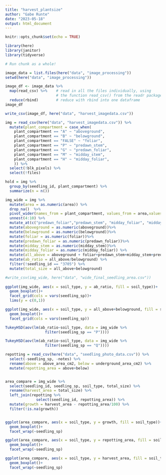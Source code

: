 ```yaml
---
title: "harvest_plantsize"
author: "Gabe Runte"
date: "2023-05-18"
output: html_document
---
```


```r
knitr::opts_chunk$set(echo = TRUE)

library(here)
library(janitor)
library(tidyverse)
```



```r
# Run chunk as a whole! 

image_data = list.files(here("data", "image_processing"))
setwd(here("data", "image_processing"))

image_df <- image_data %>%
  map(read_csv) %>%    # read in all the files individually, using
                       # the function read_csv() from the readr package
  reduce(rbind)        # reduce with rbind into one dataframe
image_df

write_csv(image_df, here("data", "harvest_imagedata.csv"))
```

```r
img = read_csv(here("data", "harvest_imagedata.csv")) %>% 
  mutate(plant_compartment = case_when(
    plant_compartment == "A" ~ "aboveground",
    plant_compartment == "B" ~ "belowground",
    plant_compartment == "FALSE" ~ "foliar",
    plant_compartment == "P" ~ "predawn_stem",
    plant_compartment == "G" ~ "predawn_foliar",
    plant_compartment == "M" ~ "midday_stem",
    plant_compartment == "H" ~ "midday_foliar",
    )) %>% 
  select(!blk_pixels) %>% 
  select(!files)

hold = img %>% 
  group_by(seedling_id, plant_compartment) %>% 
  summarize(n = n())

img_wide = img %>% 
  mutate(area = as.numeric(area)) %>% 
  drop_na()  %>% 
  pivot_wider(names_from = plant_compartment, values_from = area,values_fill = list(Value = 0))%>% 
  unnest(4:10) %>% 
  mutate_at(c("predawn_foliar","predawn_stem", "midday_foliar", "midday_stem", "foliar", "aboveground", "belowground"), ~replace_na(.,0))%>% 
  mutate(aboveground = as.numeric(aboveground))%>% 
  mutate(belowground = as.numeric(belowground))%>% 
  mutate(foliar = as.numeric(foliar))%>% 
  mutate(predawn_foliar = as.numeric(predawn_foliar))%>% 
  mutate(midday_stem = as.numeric(midday_stem))%>% 
  mutate(midday_foliar = as.numeric(midday_foliar)) %>% 
  mutate(all_above = aboveground + foliar+predawn_stem+midday_stem+predawn_foliar+midday_foliar) %>% 
  mutate(ab_ratio = all_above/belowground) %>% 
  filter(!seedling_id == "3705") %>% 
  mutate(total_size = all_above+belowground)

#write_csv(img_wide, here("data", "wide_final_seedling_area.csv")) 
    
ggplot(img_wide, aes(x = soil_type, y = ab_ratio, fill = soil_type))+
  geom_boxplot()+
  facet_grid(cols = vars(seedling_sp))+
  lims(y = c(0,1))

ggplot(img_wide, aes(x = soil_type, y = all_above+belowground, fill = soil_type))+
  geom_boxplot()+
  facet_grid(cols = vars(seedling_sp))

TukeyHSD(aov(lm(ab_ratio~soil_type, data = img_wide %>% 
                  filter(seedling_sp == "P"))))

TukeyHSD(aov(lm(ab_ratio~soil_type, data = img_wide %>% 
                  filter(seedling_sp == "Q"))))
```

```r
repotting = read_csv(here("data", "seedling_photo_data.csv")) %>% 
  select(-seedling_sp, -notes) %>% 
  rename(above = above_area_cm2, below = underground_area_cm2) %>% 
  mutate(repotting_area = above+below)


area_compare = img_wide %>% 
  select(seedling_id, seedling_sp, soil_type, total_size) %>% 
  rename(harvest_area = total_size) %>% 
  left_join(repotting %>% 
              select(seedling_id, repotting_area)) %>% 
  mutate(growth = harvest_area - repotting_area/100) %>% 
  filter(!is.na(growth))


ggplot(area_compare, aes(x = soil_type, y = growth, fill = soil_type))+
  geom_boxplot()+
  facet_wrap(~seedling_sp)

ggplot(area_compare, aes(x = soil_type, y = repotting_area, fill = soil_type))+
  geom_boxplot()+
  facet_wrap(~seedling_sp)

ggplot(area_compare, aes(x = soil_type, y = harvest_area, fill = soil_type))+
  geom_boxplot()+
  facet_wrap(~seedling_sp)
```





